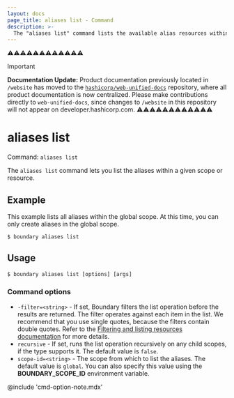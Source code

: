 ```yaml
---
layout: docs
page_title: aliases list - Command
description: >-
  The "aliases list" command lists the available alias resources within a scope or resource.
---
```


⚠️⚠️⚠️⚠️⚠️⚠️⚠️⚠️⚠️⚠️⚠️⚠️
> [!IMPORTANT]  
> **Documentation Update:** Product documentation previously located in `/website` has moved to the [`hashicorp/web-unified-docs`](https://github.com/hashicorp/web-unified-docs) repository, where all product documentation is now centralized. Please make contributions directly to `web-unified-docs`, since changes to `/website` in this repository will not appear on developer.hashicorp.com.
⚠️⚠️⚠️⚠️⚠️⚠️⚠️⚠️⚠️⚠️⚠️⚠️

# aliases list

Command: `aliases list`

The `aliases list` command lets you list the aliases within a given scope or resource.

## Example

This example lists all aliases within the global scope.
At this time, you can only create aliases in the global scope.

```shell-session
$ boundary aliases list
```

## Usage

<CodeBlockConfig hideClipboard>

```shell-session
$ boundary aliases list [options] [args]
```

</CodeBlockConfig>

### Command options

- `-filter=<string>` - If set, Boundary filters the list operation before the results are returned.
The filter operates against each item in the list.
We recommend that you use single quotes, because the filters contain double quotes.
Refer to the [Filtering and listing resources documentation](/boundary/docs/filtering) for more details.
- `recursive` - If set, runs the list operation recursively on any child scopes, if the type supports it.
The default value is `false`.
- `scope-id=<string>` - The scope from which to list the aliases.
The default value is `global`.
You can also specify this value using the **BOUNDARY_SCOPE_ID** environment variable.

@include 'cmd-option-note.mdx'